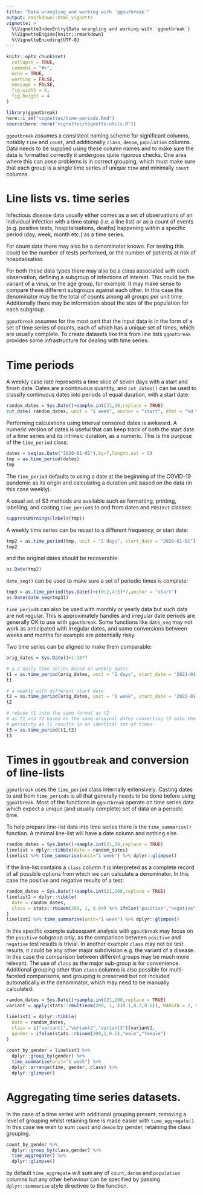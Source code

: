 ```yaml
---
title: "Data wrangling and working with `ggoutbreak`"
output: rmarkdown::html_vignette
vignette: >
  %\VignetteIndexEntry{Data wrangling and working with `ggoutbreak`}
  %\VignetteEngine{knitr::rmarkdown}
  %\VignetteEncoding{UTF-8}
---
```


```r

knitr::opts_chunk$set(
  collapse = TRUE,
  comment = "#>",
  echo = TRUE,
  warning = FALSE,
  message = FALSE,
  fig.width = 6,
  fig.height = 4
)

library(ggoutbreak)
here::i_am("vignettes/time-periods.Rmd")
source(here::here("vignettes/vignette-utils.R"))

```


`ggoutbreak` assumes a consistent naming scheme for significant columns,
notably `time` and `count`, and additionally `class`, `denom`, `population`
columns. Data needs to be supplied using these column names and to make sure the
data is formatted correctly it undergoes quite rigorous checks. One area where
this can pose problems is in correct grouping, which must make sure that each
group is a single time series of unique `time` and minimally `count` columns.

# Line lists vs. time series

Infectious disease data usually either comes as a set of observations of an
individual infection with a time stamp (i.e. a line list) or as a count of
events (e.g. positive tests, hospitalisations, deaths) happening within a
specific period (day, week, month etc.) as a time series.

For count data there may also be a denominator known. For testing this could be
the number of tests performed, or the number of patients at risk of
hospitalisation.

For both these data types there may also be a class associated with each
observation, defining a subgroup of infections of interest. This could be the
variant of a virus, or the age group, for example. It may make sense to compare
these different subgroups against each other. In this case the denominator may
be the total of counts among all groups per unit time. Additionally there may be
information about the size of the population for each subgroup.

`ggoutbreak` assumes for the most part that the input data is in the form of
a set of time series of counts, each of which has a unique set of times, which
are usually complete. To create datasets like this from line lists `ggoutbreak`
provides some infrastructure for dealing with time series:

# Time periods

A weekly case rate represents a time slice of seven days with a start and finish
date. Dates are a continuous quantity, and `cut_dates()` can be used to classify
continuous dates into periods of equal duration, with a start date:

```r
random_dates = Sys.Date()+sample.int(21,50,replace = TRUE)
cut_date( random_dates, unit = "1 week", anchor = "start", dfmt = "%d %b")
```

Performing calculations using interval censored dates is awkward. A numeric
version of dates is useful that can keep track of both the start date of a time
series and its intrinsic duration, as a numeric. This is the purpose of the
`time_period` class:

```r
dates = seq(as.Date("2020-01-01"),by=7,length.out = 5)
tmp = as.time_period(dates)
tmp
```

The `time_period` defaults to using a date at the beginning of the COVID-19 
pandemic as its origin and calculating a duration unit based on the data (in this
case weekly).

A usual set of S3 methods are available such as formatting, printing, labelling,
and casting `time_period`s to and from dates and `POSIXct` classes:

```r
suppressWarnings(labels(tmp))
```

A weekly time series can be recast to a different frequency, or start date:

```r

tmp2 = as.time_period(tmp, unit = "2 days", start_date = "2020-01-01")
tmp2

```

and the original dates should be recoverable:

```r
as.Date(tmp2)
```

`date_seq()` can be used to make sure a set of periodic times is complete:

```r

tmp3 = as.time_period(Sys.Date()+c(0:2,4:5)*7,anchor = "start")
as.Date(date_seq(tmp3))

```

`time_period`s can also be used with monthly or yearly data but such data are
not regular. This is approximately handles and irregular date periods are
generally OK to use with `ggoutbreak`. Some functions like `date_seq` may not
work as anticipated with irregular dates, and some conversions between weeks and
months for example are potentially risky.

Two time series can be aligned to make them comparable:

```r

orig_dates = Sys.Date()+1:10*7

# a 2 daily time series based on weekly dates
t1 = as.time_period(orig_dates, unit = "2 days", start_date = "2021-01-01")
t1

# a weekly with different start date
t2 = as.time_period(orig_dates, unit = "1 week", start_date = "2022-01-01")
t2

# rebase t1 into the same format as t2
# as t1 and t2 based on the same original dates converting t2 onto the same
# peridicty as t1 results in an identical set of times
t3 = as.time_period(t1,t2)
t3
```

# Times in `ggoutbreak` and conversion of line-lists

`ggoutbreak` uses the `time_period` class internally extensively. Casting dates
to and from `time_periods` is all that generally needs to be done before using 
`ggoutbreak`. Most of the functions in `ggoutbreak` operate on time series data
which expect a unique (and usually complete) set of data on a periodic time.

To help prepare line-list data into time series there is the `time_summarise()` 
function. A minimal line-list will have a date column and nothing else.


```r

random_dates = Sys.Date()+sample.int(21,50,replace = TRUE)
linelist = dplyr::tibble(date = random_dates)
linelist %>% time_summarise(unit="1 week") %>% dplyr::glimpse()

```

If the line-list contains a `class` column it is interpreted as a complete
record of all possible options from which we can calculate a denominator. In
this case the positive and negative results of a test:

```r

random_dates = Sys.Date()+sample.int(21,200,replace = TRUE)
linelist2 = dplyr::tibble(
  date = random_dates,
  class = stats::rbinom(200, 1, 0.04) %>% ifelse("positive","negative")
)
linelist2 %>% time_summarise(unit="1 week") %>% dplyr::glimpse()


```

In this specific example subsequent analysis with `ggoutbreak` may focus on the
`positive` subgroup only, as the comparison between `positive` and `negative`
test results is trivial. In another example `class` may not be test results, it
could be any other major subdivision e.g. the variant of a disease. In this case
the comparison between different groups may be much more relevant. The use of
`class` as the major sub-group is for convenience. Additional grouping other
than `class` columns is also possible for multi-faceted comparisons, and
grouping is preserved but not included automatically in the denominator, which
may need to be manually calculated:

```r

random_dates = Sys.Date()+sample.int(21,200,replace = TRUE)
variant = apply(stats::rmultinom(200, 1, c(0.1,0.3,0.6)), MARGIN = 2, function(x) which(x==1))

linelist3 = dplyr::tibble(
  date = random_dates,
  class = c("variant1","variant2","variant3")[variant],
  gender = ifelse(stats::rbinom(200,1,0.5),"male","female")
)
  
count_by_gender = linelist3 %>% 
  dplyr::group_by(gender) %>% 
  time_summarise(unit="1 week") %>% 
  dplyr::arrange(time, gender, class) %>%
  dplyr::glimpse()

```

# Aggregating time series datasets.

In the case of a time series with additional grouping present, removing a level
of grouping whilst retaining time is made easier with `time_aggregate()`. In
this case we wish to sum `count` and `denom` by gender, retaining the class
grouping.

```r

count_by_gender %>% 
  dplyr::group_by(class,gender) %>% 
  time_aggregate() %>%
  dplyr::glimpse()

```

by default `time_aggregate` will sum any of `count`, `denom` and `population`
columns but any other behaviour can be specified by passing `dplyr::summarise`
style directives to the function.
